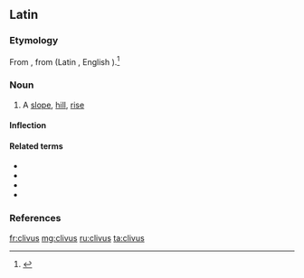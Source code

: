 ==Latin==
===Etymology===
From {{etyl|ine-pro|la}} {{term/t|ine-pro|*ḱleywo-}}, from {{etyl|ine-pro|la}} {{term/t|ine-pro|*ḱley-||to lean}} (Latin {{term|clino|clīnō|lang=la}}, English {{term|lean|lang=en}}).<ref>{{R:Online Etymology Dictionary|declivity}}</ref>

===Noun===
{{la-noun|clīvus|clivi|clīvī|m|second}}

# A [[slope]], [[hill]], [[rise]]

====Inflection====
{{la-decl-2nd|cliv|clīv}}

====Related terms====
* {{l|la|clinatus|clīnātus}}
* {{l|la|clino|clīnō}}
* {{l|la|clivosus|clīvōsus}}
* {{l|la|clivulus|clīvulus}}

===References===
<references/> 

[[fr:clivus]]
[[mg:clivus]]
[[ru:clivus]]
[[ta:clivus]]